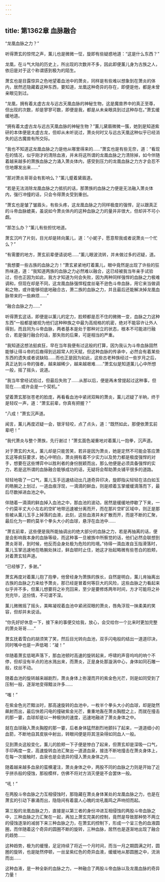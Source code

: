 ```yaml
---
---
---
```

title: 第1362章 血脉融合
---



“龙凰血脉之力？”

听得萧玄的惊愕之声，薰儿也是微微一怔，旋即有些疑惑地道：“这是什么东西？”

龙凰，在斗气大陆的历史上，所出现的次数并不多，因此即便薰儿身为古族之人，依旧是对于这个称谓感到极为的陌生。

萧玄也是目露惊异之色地望着血池中的萧炎，同样是有些难以想象到在萧炎的体内，居然还隐藏着这种东西，要知道，龙凰这种奇异的存在，即便是他，都是未曾亲眼见到过。

“龙凰，拥有着太虚古龙与远古天凰血脉的神秘生物，这是魔兽界中的真正至尊，但出现的次数，却是寥寥可数，即便是我，都是从未亲眼具到过这种存在。”萧玄缓缓地道。

“拥有着太虚古龙与远古天凰血脉的神秘生物？”薰儿黛眉微微一簇，她到是知道紫研的本体便是太虚古龙，但却从未听说过，萧炎何时又与远古天凰这种似乎已经消失的远古魔兽有所交际。

“我也不知道这龙凰血脉之力是他从哪里得来的……”萧玄也是有些无奈，道：“看现在的情况，似乎刚才的清除血液，并未将这所谓的龙凰血脉之力清除掉，如今伴随着越来越多的萧族血脉之力涌入萧炎体内，感受到压力的龙凰血脉之力方才会忍不住地爆发出来……”

“那对萧炎哥哥会有影响么？”薰儿蹙着黛眉道。

“若是无法消除龙凰血脉之力抵抗的话，那萧族的血脉之力便是无法融入萧炎体内，强行冲撞的话，只会令得萧炎受到重创。

“萧玄也是皱了皱眉头，有些头疼，这龙凰血脉之力同样极度的强悍，足以跟真正的斗帝血脉媲美，虽说如今萧炎体内的这种血脉之力的量并非很大，但却并不可小觑。

“那怎么办？”薰儿有些担忧地道。

萧玄沉吟了片刻，目光却是转向薰儿，道：“小妮子，愿意帮我或者说萧炎一个忙么？”

“有需要的地方，萧玄前辈便请说吧……”薰儿眼波流转，并未做过多的迟疑，道。

“我想要一些古族的血脉之力！”萧玄紧紧地盯着薰儿，眼中竟然是出现了许些的狂热味道，道：“我知道两族的血脉之力必然难以融合，这已经被我当年亲手试验过，但也正因为如此，我方才知道为何会失败，因为两种同样强悍的血脉之力极难调和，但现在却是不同，这龙凰血脉强悍程度丝毫不逊色斗帝血脉，用它来当做调和之物，或许能够彻底地融合古，萧二族的血脉之力，并且最后还能解决掉龙凰血脉带来的一些麻烦……”

“融合血脉之力……”

听得萧玄这话，即便是以薰儿的定力，脸颊都是忍不住的微微一变，血脉之力这种东西”一般都是被视为他们这种种族之中最为高规格的机密，绝对不能容许让外人得到，而且同为斗帝血脉，两者基本是处于那种对立的状态，根本不可能进行融合，若是强行融合的话，那失败的后果，可是相当的严重。

“我知道这想法挺疯狂，早在当年我便有过这般的打算，因为我认为斗帝血脉固然能够让得斗帝的后裔得到远超常人的天赋，但这种血脉的传承中，必然会有着某些东西的遗失或者说缺陷……而也正是因为如此，这些古老种族经过一些岁月之后，真正达到斗帝的强者，越来越稀少，越来越艰难……”萧玄似是知道薰儿心中所想一般，摇了摇头，说道。

“我当年曾经试验过，但最后失败了……从那以后，便是再未曾提起过这种事，但现在……或许会是一个契机。”

望着萧玄那张苍老的脸庞，再看看血池中紧闭双眸的萧炎，薰儿迟疑了半晌，终于是轻叹一声，道：“萧玄前辈，你真有把握？”

“八成！”萧玄沉声道。

闻言，薰儿再度迟疑一会，银牙轻咬，点了点头，道：“既然如此，那便依萧玄前辈吧！”

“我代萧炎与整个萧族，先行谢过！”萧玄面色凝重地对着薰儿一抱拳，沉声道。

对于萧玄的大礼，薰儿却是只能苦笑，若非是因为萧炎，她是定然不可能会答应萧玄这等疯狂要求，她心中明白，萧炎拥有着不少实力以及势力都是极度强悍的对手，想要在这些博弈中以胜利者的身份脱颖而出，那么他便是必须具备强悍的实力，若是这所谓的血脉融合能够成功的话，无疑将会帮助萧炎铺平很多的道路。

轻轻地吸了一口气，薰儿玉手迅速结动出几道奇异印决，旋即指尖轻轻在洁白如玉的皓腕之上划过，一道血痕浮现，一滴滴的鲜血，则是顺着玉掌缓缓滴落而下，最后尽数掉进血池之中。

伴随着一滴滴的鲜血掉入血池之中，那血池的波动，居然是缓缓地停歇了下来，一个约莫半丈大小左右的空旷地带迅速被分离而开，而在那片空旷区域中，则正是那些被从薰儿玉手上掉落的血液，此刻，这些血液并未扩散而开，而是不断的汇聚，最后化为一颗约莫半个拳头大小的血球，悬浮在血池中……

“萧玄前辈，这些便是我所能抽调出的绝大部分的血脉之力，若是再抽离的话，便是会影响我本身的血脉等级，而这种事一旦被族中所察觉的话，他们必然会联想到萧炎哥哥，到时候，他反而会身处极为危险的险境。”待得一滴血液自玉指滑落时，薰儿玉掌迅速地在皓腕处抹过，鲜血顿时止住，她这才抬起略微有些苍白的脸颊，对着萧玄轻声道。

“已经够了，多谢。”

萧玄再度对着薰儿抱了抱拳，他曾经身为萧族的族长，自然是明白，薰儿肯抽离出古族的血脉之力来给予萧炎，那已经是冒着何等巨大的风险，这些血脉之力看起来似乎并不多，但薰儿想要将之补充回来，至少是要修炼两年时间，方才可能将之补充完毕，这份情，不可谓不深。

薰儿微微摇了摇头，美眸凝视着血池中紧闭双眼的萧炎，唇角浮现一抹柔美的笑容，但却并未说话。

“你先好好休息一下，接下来的事便交给我，放心，会交给你一个比来时更加完整的萧炎哥哥……”

萧玄抚着雪白的胡须笑了笑，然后目光转向血池，双手闪电般的结出一道道印决，同时嘴中也是一声低喝：“凝！”

伴随着萧玄低喝声落下，那血池顿时高速的旋转起来，呼啸的声音呜呜的响个不停，但却没有半点的池水溅出来，而萧炎，正是身处那漩涡中心，身体如同石雕一般，纹丝不动。

随着血池的旋转越来越剧烈，萧炎身体上弥漫而开的紫金色光芒，则是如同受到了压制一般，逐渐地变得黯淡许多……

“嗤！”

在紫金色光芒黯淡时，那高速旋转的血池中，一枚半个拳头大小的血球，却是陡然飙射而出，最后快若闪电的撞破紫金光芒，重重地轰在萧炎胸膛之上，而就在撞击的那一霎，血球却是以一种极快的速度，迅速地融进了萧炎身体之中。

就在血球融入萧炎胸膛的那一霎，后者身体猛然剧烈地颤抖了起来，一道道细小的血箭，不断地自其皮肤中射出，转眼间便是将其渲染得如同血人一般。

见到萧炎这般变化，薰儿的脸颊一下子便是惨白了起来，但萧玄却是深吸一口气，手印再度一变，高速旋转血池汇聚出一道道血泉，接连不断地撞击在萧炎身体上，在每一次接触时，血泉也是会诡异的侵入萧炎身体之内……

随着越来越多血泉的蛮横灌注，萧炎身体之中，两股不同的血脉之力则是开始了近乎拼杀般的侵蚀，那般模样，仿佛不将对方消灭便是不会罢休一般。

“吼！”

在两股斗帝血脉之力互相侵蚀时，那隐藏在萧炎身体某处的龙凰血脉之力，也是在萧玄的引动下暴涌而出，隐隐间有着震人心魄的龙吼凰鸣之声响彻而起。

第三股的龙凰血脉之力，直接是以第三者的身份冲进互相侵蚀的两股斗帝血脉之中，三种血脉之力汇聚在一起，再加上萧玄完美的控制，竟然是导致那种势不两立的侵蚀逐渐的减弱下来三种血脉之力，在萧玄的控制下，形成一个呈三色的血液圆圈，而伴随着这个奇异的圆圈不断的旋转，三种血脉，居然也是逐渐地出现了融合的趋势……

这种趋势，极为的缓慢，足足持续了将近一个月时间，而当一月之期圆满之时，圆圈的旋转，也是陡然停顿，一丝呈紫红色的奇异血液，缓缓地从那圆圈之中，流淌而出……

这种血液，是一种全新的血脉之力，一种融合了两股斗帝血脉以及龙凰血脉的奇异力量！